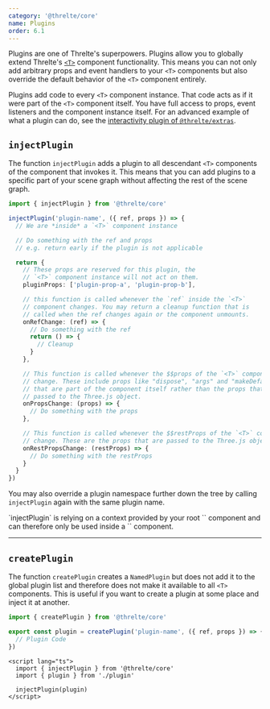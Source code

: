 ```yaml
---
category: '@threlte/core'
name: Plugins
order: 6.1
---
```


Plugins are one of Threlte's superpowers. Plugins allow you to globally extend Threlte's [`<T>`](/docs/reference/core/t) component
functionality. This means you can not only add arbitrary props and event handlers to your `<T>` components but also
override the default behavior of the `<T>` component entirely.

Plugins add code to every `<T>` component instance. That code acts as if it were part of the `<T>` component itself.
You have full access to props, event listeners and the component instance itself. For an advanced example of what
a plugin can do, see the [interactivity plugin of `@threlte/extras`](/docs/reference/extras/interactivity).

## `injectPlugin`

The function `injectPlugin` adds a plugin to all descendant `<T>` components of the component that
invokes it. This means that you can add plugins to a specific part of your scene graph without
affecting the rest of the scene graph.

```ts
import { injectPlugin } from '@threlte/core'

injectPlugin('plugin-name', ({ ref, props }) => {
  // We are *inside* a `<T>` component instance

  // Do something with the ref and props
  // e.g. return early if the plugin is not applicable

  return {
    // These props are reserved for this plugin, the
    // `<T>` component instance will not act on them.
    pluginProps: ['plugin-prop-a', 'plugin-prop-b'],

    // this function is called whenever the `ref` inside the `<T>`
    // component changes. You may return a cleanup function that is
    // called when the ref changes again or the component unmounts.
    onRefChange: (ref) => {
      // Do something with the ref
      return () => {
        // Cleanup
      }
    },

    // This function is called whenever the $$props of the `<T>` component
    // change. These include props like "dispose", "args" and "makeDefault"
    // that are part of the component itself rather than the props that are
    // passed to the Three.js object.
    onPropsChange: (props) => {
      // Do something with the props
    },

    // This function is called whenever the $$restProps of the `<T>` component
    // change. These are the props that are passed to the Three.js object.
    onRestPropsChange: (restProps) => {
      // Do something with the restProps
    }
  }
})
```

You may also override a plugin namespace further down the tree by calling `injectPlugin` again with the same plugin name.

<Tip type="tip">
	`injectPlugin` is relying on a context provided by your root `<Canvas>` component and can therefore only be used inside a `<Canvas>` component.
</Tip>

---

## `createPlugin`

The function `createPlugin` creates a `NamedPlugin` but does not add it to the global plugin list and therefore does not
make it available to all `<T>` components. This is useful if you want to create a plugin at some place and inject it at another.

```ts title="plugin.ts"
import { createPlugin } from '@threlte/core'

export const plugin = createPlugin('plugin-name', ({ ref, props }) => {
  // Plugin Code
})
```

```svelte title="Component.svelte"
<script lang="ts">
  import { injectPlugin } from '@threlte/core'
  import { plugin } from './plugin'

  injectPlugin(plugin)
</script>
```
